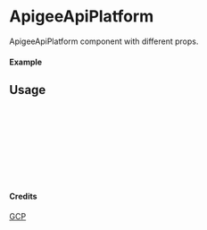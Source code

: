 
<Meta of={ApigeeApiPlatform} title="GCP/ApigeeApiPlatform" />

# ApigeeApiPlatform

ApigeeApiPlatform component with different props.

#### Example

<Canvas of={ApigeeApiPlatform.Primary} />

## Usage

```ts
import { ApigeeApiPlatform } from "yadl-ui";

const Example = () => {
  return (
      <ApigeeApiPlatform />
  );
};

export default Example;
```

#### Credits
[GCP](https://cloud.google.com/icons)
